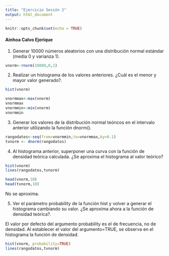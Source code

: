 ```yaml
---
title: "Ejercicio Sesión 2"
output: html_document
---
```


```r
knitr::opts_chunk$set(echo = TRUE)
```

#### Ainhoa Calvo Ejerique

1. Generar 10000 números aleatorios con una distribución normal estándar (media 0 y varianza 1).

```r
vnorm<-rnorm(10000,0,1)
```

2. Realizar un histograma de los valores anteriores. ¿Cuál es el menor y mayor valor generado?.

```r
hist(vnorm)
```

```r
vnormmax<-max(vnorm)
vnormmax
vnormmin<-min(vnorm)
vnormmin
```

3. Generar los valores de la distribución normal teórıcos en el intervalo anterior utilizando la función dnorm().

```r
rangodatos<-seq(from=vnormmin,to=vnormmax,by=0.1)
tvnorm <- dnorm(rangodatos)
```

4. Al histograma anterior, superponer una curva con la función de densidad teórica calculada. ¿Se aproxima el histograma al valor teórico?

```r
hist(vnorm)
lines(rangodatos,tvnorm)
```

```r
head(vnorm,10)
head(tvnorm,10)
```

No se aproxima.

5. Ver el parámetro probability de la función hist y volver a generar el histograma cambiando su valor. 
¿Se aproxima ahora a la función de densidad teórica?.

El valor por defecto del argumento probability es el de frecuencia, no de densidad. Al establecer el valor del argumento=TRUE, se observa en el histograma la función de densidad. 

```r
hist(vnorm, probability=TRUE)
lines(rangodatos,tvnorm)
```

